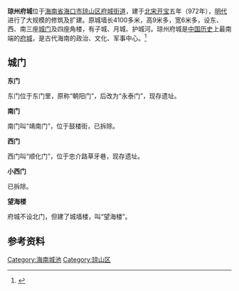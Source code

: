 '''琼州府城'''位于[[海南省|海南省]][[海口市|海口市]][[琼山区|琼山区]][[府城街道|府城街道]]，建于[[北宋|北宋]][[开宝|开宝]]五年（972年），[[明代|明代]]进行了大规模的修筑及扩建。原城墙长4100多米，高9米多，宽6米多，设东、西、南三座[[城门|城门]]及四座角楼，有子城、月城、护城河。琼州府城是[[中国历史|中国历史]]上最南端的[[府城|府城]]，是古代海南的政治、文化、军事中心。<ref>{{Cite web |url=http://www.hinews.cn/news/system/2006/02/27/000090991.shtml |title=琼州府城:七井八巷十三街 一个千年的背影—南海网 |access-date=2009-06-25 |archive-date=2021-02-11 |archive-url=https://web.archive.org/web/20210211141820/http://www.hinews.cn/news/system/2006/02/27/000090991.shtml |dead-url=no }}</ref>

== 城门 ==

'''东门'''

东门位于东门里，原称“朝阳门”，后改为“永泰门”，现存遗址。

'''南门'''

南门叫“靖南门”，位于鼓楼街，已拆除。

'''西门'''

西门叫“顺化门”，位于忠介路草牙巷，现存遗址。

'''小西门'''

已拆除。

'''望海楼'''

府城不设北门，但建了城墙楼，叫“望海楼”。

==参考资料==
{{reflist}}

[[Category:海南城池|Category:海南城池]]
[[Category:琼山区|Category:琼山区]]